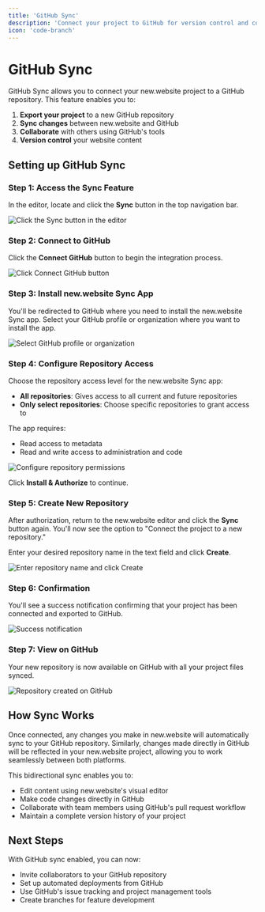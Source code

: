 ```yaml
---
title: 'GitHub Sync'
description: 'Connect your project to GitHub for version control and collaboration'
icon: 'code-branch'
---
```


# GitHub Sync

GitHub Sync allows you to connect your new.website project to a GitHub repository. This feature enables you to:

1. **Export your project** to a new GitHub repository
2. **Sync changes** between new.website and GitHub
3. **Collaborate** with others using GitHub's tools
4. **Version control** your website content

## Setting up GitHub Sync

### Step 1: Access the Sync Feature

In the editor, locate and click the **Sync** button in the top navigation bar.

<img src="/images/features/github/step-1.png" alt="Click the Sync button in the editor" />

### Step 2: Connect to GitHub

Click the **Connect GitHub** button to begin the integration process.

<img src="/images/features/github/step-2.png" alt="Click Connect GitHub button" />

### Step 3: Install new.website Sync App

You'll be redirected to GitHub where you need to install the new.website Sync app. Select your GitHub profile or organization where you want to install the app.

<img src="/images/features/github/step-3.png" alt="Select GitHub profile or organization" />

### Step 4: Configure Repository Access

Choose the repository access level for the new.website Sync app:

- **All repositories**: Gives access to all current and future repositories
- **Only select repositories**: Choose specific repositories to grant access to

The app requires:
- Read access to metadata
- Read and write access to administration and code

<img src="/images/features/github/step-4.png" alt="Configure repository permissions" />

Click **Install & Authorize** to continue.

### Step 5: Create New Repository

After authorization, return to the new.website editor and click the **Sync** button again. You'll now see the option to "Connect the project to a new repository."

Enter your desired repository name in the text field and click **Create**.

<img src="/images/features/github/step-5.png" alt="Enter repository name and click Create" />

### Step 6: Confirmation

You'll see a success notification confirming that your project has been connected and exported to GitHub.

<img src="/images/features/github/step-6.png" alt="Success notification" />

### Step 7: View on GitHub

Your new repository is now available on GitHub with all your project files synced.

<img src="/images/features/github/step-7.png" alt="Repository created on GitHub" />

## How Sync Works

Once connected, any changes you make in new.website will automatically sync to your GitHub repository. Similarly, changes made directly in GitHub will be reflected in your new.website project, allowing you to work seamlessly between both platforms.

This bidirectional sync enables you to:

- Edit content using new.website's visual editor
- Make code changes directly in GitHub
- Collaborate with team members using GitHub's pull request workflow
- Maintain a complete version history of your project

## Next Steps

With GitHub sync enabled, you can now:

- Invite collaborators to your GitHub repository
- Set up automated deployments from GitHub
- Use GitHub's issue tracking and project management tools
- Create branches for feature development